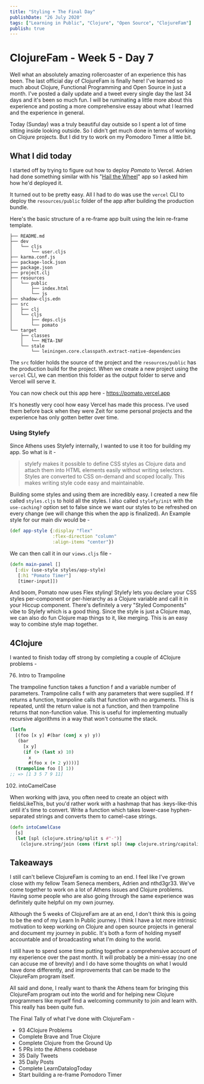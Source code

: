 ```yaml
---
title: "Styling + The Final Day"
publishDate: "26 July 2020"
tags: ["Learning in Public", "Clojure", "Open Source", "ClojureFam"]
publish: true
---
```


# ClojureFam - Week 5 - Day 7

Well what an absolutely amazing rollercoaster of an experience this has been. The last official day of ClojureFam is finally here! I've learned so much about Clojure, Functional Programming and Open Source in just a month. I've posted a daily update and a tweet every single day the last 34 days and it's been so much fun. I will be ruminating a little more about this experience and posting a more comprehensive essay about what I learned and the experience in general.

Today (Sunday) was a truly beautiful day outside so I spent a lot of time sitting inside looking outside. So I didn't get much done in terms of working on Clojure projects. But I did try to work on my Pomodoro Timer a little bit.

## What I did today

I started off by trying to figure out how to deploy _Pomato_ to Vercel. Adrien had done something similar with his "[Hail the Wheel](https://hail-the-wheel.alaq.vercel.app)" app so I asked him how he'd deployed it.

It turned out to be pretty easy. All I had to do was use the `vercel` CLI to deploy the `resources/public` folder of the app after building the production bundle.

Here's the basic structure of a re-frame app built using the lein re-frame template.

```text
├── README.md
├── dev
│   └── cljs
│       └── user.cljs
├── karma.conf.js
├── package-lock.json
├── package.json
├── project.clj
├── resources
│   └── public
│       ├── index.html
│       └── js
├── shadow-cljs.edn
├── src
│   ├── clj
│   └── cljs
│       ├── deps.cljs
│       └── pomato
└── target
    ├── classes
    │   └── META-INF
    └── stale
        └── leiningen.core.classpath.extract-native-dependencies
```

The `src` folder holds the source of the project and the `resources/public` has the production build for the project.
When we create a new project using the `vercel` CLI, we can mention this folder as the output folder to serve and Vercel will serve it.

You can now check out this app here - https://pomato.vercel.app

It's honestly very cool how easy Vercel has made this process. I've used them before back when they were Zeit for some personal projects and the experience has only gotten better over time.

### Using Stylefy

Since Athens uses Stylefy internally, I wanted to use it too for building my app. So what is it -

> stylefy makes it possible to define CSS styles as Clojure data and attach them into HTML elements easily without writing selectors. Styles are converted to CSS on-demand and scoped locally. This makes writing style code easy and maintainable.

Building some styles and using them are incredibly easy. I created a new file called `styles.cljs` to hold all the styles. I also called `stylefy/init` with the `use-caching?` option set to false since we want our styles to be refreshed on every change (we will change this when the app is finalized).
An Example style for our main div would be -

```clojure
(def app-style {:display "flex"
                :flex-direction "column"
                :align-items "center"})
```

We can then call it in our `views.cljs` file -

```clojure
(defn main-panel []
  [:div (use-style styles/app-style)
   [:h1 "Pomato Timer"]
   [timer-input]])
```

And boom, Pomato now uses Flex styling! Stylefy lets you declare your CSS styles per-component or per-hierarchy as a Clojure variable and call it in your Hiccup component. There's definitely a very "Styled Components" vibe to Stylefy which is a good thing. Since the style is just a Clojure map, we can also do fun Clojure map things to it, like merging. This is an easy way to combine style map together.

## 4Clojure

I wanted to finish today off strong by completing a couple of 4Clojure problems -

76. Intro to Trampoline

The trampoline function takes a function f and a variable number of parameters. Trampoline calls f with any parameters that were supplied. If f returns a function, trampoline calls that function with no arguments. This is repeated, until the return value is not a function, and then trampoline returns that non-function value. This is useful for implementing mutually recursive algorithms in a way that won't consume the stack.

```clojure
(letfn
  [(foo [x y] #(bar (conj x y) y))
   (bar
     [x y]
     (if (> (last x) 10)
       x
       #(foo x (+ 2 y))))]
  (trampoline foo [] 1))
;; => [1 3 5 7 9 11]
```

102. intoCamelCase

When working with java, you often need to create an object with fieldsLikeThis, but you'd rather work with a hashmap that has :keys-like-this until it's time to convert. Write a function which takes lower-case hyphen-separated strings and converts them to camel-case strings.

```clojure
(defn intoCamelCase
  [s]
  (let [spl (clojure.string/split s #"-")]
    (clojure.string/join (cons (first spl) (map clojure.string/capitalize (rest spl))))))
```

## Takeaways

I still can't believe ClojureFam is coming to an end. I feel like I've grown close with my fellow Team Seneca members, Adrien and nthd3gr33. We've come together to work on a lot of Athens issues and Clojure problems. Having some people who are also going through the same experience was definitely quite helpful on my own journey.

Although the 5 weeks of ClojureFam are at an end, I don't think this is going to be the end of my Learn In Public journey. I think I have a lot more intrinsic motivation to keep working on Clojure and open source projects in general and document my journey in public. It's both a form of holding myself accountable and of broadcasting what I'm doing to the world.

I still have to spend some time putting together a comprehensive account of my experience over the past month. It will probably be a mini-essay (no one can accuse me of brevity) and I do have some thoughts on what I would have done differently, and improvements that can be made to the ClojureFam program itself.

All said and done, I really want to thank the Athens team for bringing this ClojureFam program out into the world and for helping new Clojure programmers like myself find a welcoming community to join and learn with. This really has been quite fun.

The Final Tally of what I've done with ClojureFam -

- 93 4Clojure Problems
- Complete Brave and True Clojure
- Complete Clojure from the Ground Up
- 5 PRs into the Athens codebase
- 35 Daily Tweets
- 35 Daily Posts
- Complete LearnDatalogToday
- Start building a re-frame Pomodoro Timer
